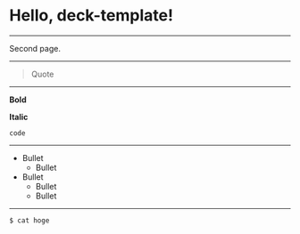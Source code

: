 # Hello, deck-template!

---

Second page.

---

> Quote

---

**Bold**

__Italic__

`code`

---

- Bullet
  - Bullet
- Bullet
  - Bullet
  - Bullet

---

```sh
$ cat hoge
```
